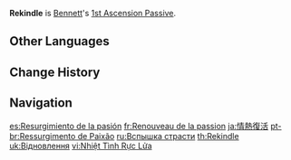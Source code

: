 {{Talent Infobox
|image         = Talent Rekindle.png
|character     = Bennett
|type          = 1st Ascension Passive
|info          = Decreases [[Passion Overload]]'s CD by 20%.
|utility1      = Cooldown Reduction
}}
'''Rekindle''' is [[Bennett]]'s [[1st Ascension Passive]].

==Other Languages==
{{Other Languages
|en      = Rekindle
|zhs     = 热情复燃
|zhs_rm  = Rèqíng fùrán
|zht     = 熱情復燃
|zht_rm  = Rèqíng fùrán
|zh_tl   = Reignition of Passion
|ja      = 情熱復活
|ja_rm   = Jounetsu Fukkatsu
|ja_tl   = Passion Restoration
|ko      = 되살아난 열정
|ko_rm   = Doesal'anan Yeoljeong
|ko_tl   = Revived Passion
|es      = Resurgimiento de la pasión
|es_tl   = Resurgence of Passion
|fr      = Renouveau de la passion
|fr_tl   = Renewal of Passion
|ru      = Вспышка страсти
|ru_tl   = Flash of Passion
|th      = Rekindle
|vi      = Nhiệt Tình Rực Lửa
|vi_tl   = Flaming Enthusiasm
|de      = Aufflammen
|de_tl   = Flare Up
|id      = Rekindle
|pt      = Ressurgimento da Paixão
|pt_tl   = 
|tr      = Yeniden Alevlendir
|tr_tl   = Rekindle
|it      = Ravvivamento
|it_tl   = Reviving
}}

==Change History==
{{Change History|1.0}}
{{Clr}}
==Navigation==
{{Talent Navbox|Bennett}}

[[es:Resurgimiento de la pasión]]
[[fr:Renouveau de la passion]]
[[ja:情熱復活]]
[[pt-br:Ressurgimento de Paixão]]
[[ru:Вспышка страсти]]
[[th:Rekindle]]
[[uk:Відновлення]]
[[vi:Nhiệt Tình Rực Lửa]]